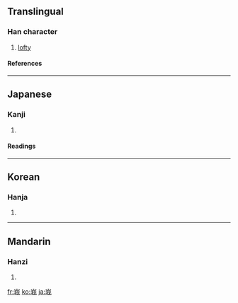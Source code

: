 {{see|峨}}

==Translingual==
===Han character===
{{Han char|rn=46|rad=山|as=07|sn=10|four=|canj=山竹手戈 (UHQI), X山竹手戈 (XUHQI)}}
# [[lofty]]
====References====
{{Han ref|kx=0311.100|dkj=08072|dj=0611.160|hdz=10774.160|uh=5CE9|ud=23785}}
----
==Japanese==
===Kanji===
{{ja-kanji|grade=|rs=山07}}
# {{defn|Japanese}} 
====Readings====
{{ja-readings|on=[[が]] (ga)|kun=[[けわしい]] (kewashii)}}
----
==Korean==
===Hanja===
{{ko-hanja|hangeul=아|rv=a|mr=a}}
# {{defn|Korean}}
----
==Mandarin==
===Hanzi===
{{cmn-hanzi|pin=[[é]] ([[e2]])|wg=o<sup>2</sup>}}
# {{defn|Mandarin}}

[[fr:峩]]
[[ko:峩]]
[[ja:峩]]